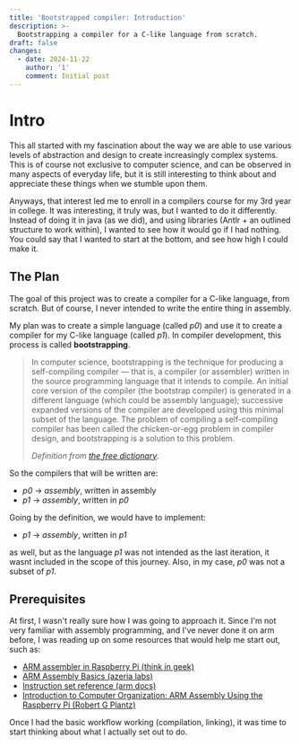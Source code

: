 ```yaml
---
title: 'Bootstrapped compiler: Introduction'
description: >-
  Bootstrapping a compiler for a C-like language from scratch.
draft: false
changes:
  - date: 2024-11-22
    author: '1'
    comment: Initial post
---
```


# Intro
This all started with my fascination about the way we are able to use various levels of abstraction and design to create 
increasingly complex systems. This is of course not exclusive to computer science, and can be observed in many aspects 
of everyday life, but it is still interesting to think about and appreciate these things when we stumble upon them.

Anyways, that interest led me to enroll in a compilers course for my 3rd year in college. It was interesting, it truly was, 
but I wanted to do it differently. Instead of doing it in java (as we did), and using libraries (Antlr + an outlined 
structure to work within), I wanted to see how it would go if I had nothing. You could say that I wanted to start at the 
bottom, and see how high I could make it.

## The Plan
The goal of this project was to create a compiler for a C-like language, from scratch. But of course, I never intended to write the entire thing in assembly.

My plan was to create a simple language (called *p0*) and use it to create a compiler for my C-like language (called *p1*). In compiler development, this process is called **bootstrapping**.

> In computer science, bootstrapping is the technique for producing a self-compiling compiler — that is, a compiler (or 
> assembler) written in the source programming language that it intends to compile. An initial core version of the compiler 
> (the bootstrap compiler) is generated in a different language (which could be assembly language); successive expanded 
> versions of the compiler are developed using this minimal subset of the language. The problem of compiling a self-compiling 
> compiler has been called the chicken-or-egg problem in compiler design, and bootstrapping is a solution to this problem. 
>
> *Definition from [the free dictionary](https://encyclopedia.thefreedictionary.com/Bootstrapping+(compilers))*.

So the compilers that will be written are:
- *p0* -> *assembly*, written in assembly
- *p1* -> *assembly*, written in *p0*

Going by the definition, we would have to implement:
- *p1* -> *assembly*, written in *p1*

as well, but as the language *p1* was not intended as the last iteration, it wasnt included in the scope of this journey. 
Also, in my case, *p0* was not a subset of *p1*.

## Prerequisites
At first, I wasn't really sure how I was going to approach it. Since I'm not very familiar with assembly programming, 
and I've never done it on arm before, I was reading up on some resources that would help me start out, such as:
 - [ARM assembler in Raspberry Pi (think in geek)](https://thinkingeek.com/2013/01/09/arm-assembler-raspberry-pi-chapter-1/)
 - [ARM Assembly Basics (azeria labs)](https://azeria-labs.com/writing-arm-assembly-part-1/)
 - [Instruction set reference (arm docs)](https://developer.arm.com/Architectures/A32%20Instruction%20Set%20Architecture#Technical-Information)
 - [Introduction to Computer Organization: ARM Assembly Using the Raspberry Pi (Robert G Plantz)](https://bob.cs.sonoma.edu/IntroCompOrg-RPi/intro-co-rpi.html)

 Once I had the basic workflow working (compilation, linking), it was time to start thinking about what I actually set out to do. 